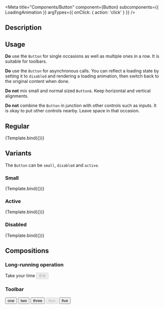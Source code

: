 
<Meta
  title="Components/Button"
  component={Button}
  subcomponents={{ LoadingAnimation }}
  argTypes={{ onClick: { action: 'click' } }}
/>


## Description

## Usage

**Do** use the `Button` for single occasions as well as multiple ones in a row.
It is suitable for toolbars.

**Do** use the `Button` for asynchronous calls. You can reflect a loading state
by setting it to `disabled` and rendering a loading animation, then switch back
to the original content when done.

**Do not** mix small and normal sized `Button`s. Keep horizontal and vertical
alignments.

**Do not** combine the `Button` in junction with other controls such as inputs.
It is okay to put other controls nearby. Leave space in that occasion.

## Regular

<Canvas>
  <Story name="regular" args={{
    children: "Click!",
  }}>
    {Template.bind({})}
  </Story>
</Canvas>

## Variants

The `Button` can be `small`, `disabled` and `active`.

### Small

<Canvas>
  <Story name="small" args={{
    small: true,
    children: "I am small",
  }}>
    {Template.bind({})}
  </Story>
</Canvas>

### Active

<Canvas>
  <Story name="active" args={{
    active: true,
    children: "I am active",
  }}>
    {Template.bind({})}
  </Story>
</Canvas>

### Disabled

<Canvas>
  <Story name="disabled" args={{
    disabled: true,
    children: "I am disabled",
  }}>
    {Template.bind({})}
  </Story>
</Canvas>

## Compositions

### Long-running operation

<Canvas>
  <div style={{ display: "flex" }}>
    <TextLine label="waiting">Take your time</TextLine>
    <Button small disabled>
      <LoadingAnimation type="seesaw">⚙️⚙️</LoadingAnimation>
    </Button>
  </div>
</Canvas>

### Toolbar

<Canvas>
  <Button>one</Button>
  <Button active>two</Button>
  <Button>three</Button>
  <Button disabled>four</Button>
  <Button>five</Button>
</Canvas>
